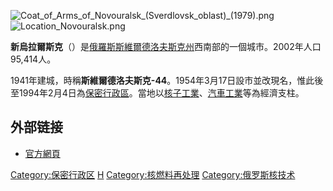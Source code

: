 {{coord|57|15|N|60|5|E|display=title}}
[[File:Coat_of_Arms_of_Novouralsk_(Sverdlovsk_oblast)_(1979).png|right]]
[[File:Location_Novouralsk.png|right]]

'''新烏拉爾斯克'''（{{lang-ru|Новоура́льск}}）是[[俄羅斯|俄羅斯]][[斯維爾德洛夫斯克州|斯維爾德洛夫斯克州]]西南部的一個城市。2002年人口95,414人。

1941年建城，時稱'''斯維爾德洛夫斯克-44'''。1954年3月17日設市並改現名，惟此後至1994年2月4日為[[保密行政區|保密行政區]]。當地以[[核子工業|核子工業]]、[[汽車工業|汽車工業]]等為經濟支柱。

==外部链接==
* [http://www.novouralsk-adm.ru/ 官方網頁] {{Wayback|url=http://www.novouralsk-adm.ru/ |date=20080501093501 }}

{{斯維爾德洛夫斯克州城市}}
{{Closed cities of Russia}}

[[Category:保密行政区|Category:保密行政区]]
[[Category:斯維爾德洛夫斯克州城市|Н]]
[[Category:核燃料再处理|Category:核燃料再处理]]
[[Category:俄罗斯核技术|Category:俄罗斯核技术]]